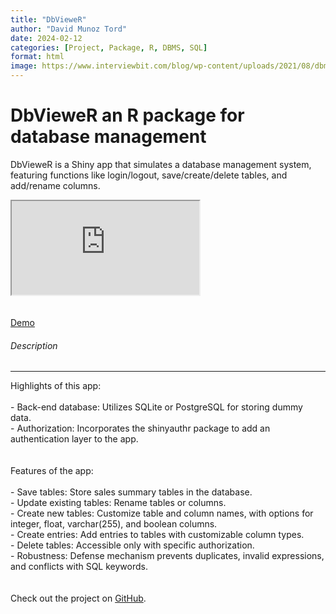 ```yaml
---
title: "DbVieweR"
author: "David Munoz Tord"
date: 2024-02-12
categories: [Project, Package, R, DBMS, SQL]
format: html
image: https://www.interviewbit.com/blog/wp-content/uploads/2021/08/dbms.jpg
---
```


# DbVieweR an R package for database management

DbVieweR is a Shiny app that simulates a database management system, featuring functions like login/logout, save/create/delete tables, and add/rename columns.
    
    
::: {.iframe-container}

<iframe class="iframe-responsive" scrolling="yes" src="https://munoztd0.shinyapps.io/DbViewer/"></iframe>
:::
<br><br>
<a href="https://munoztd0.shinyapps.io/DbViewer/" class="btn btn-secondary">Demo</a>
<br>
<div style="text-align: left">
<h6>Description</h6>
<hr>
<p>

Highlights of this app:
    <br><br>
    - Back-end database: Utilizes SQLite or PostgreSQL for storing dummy data.<br>
    - Authorization: Incorporates the shinyauthr package to add an authentication layer to the app.<br>
    <br><br>
    Features of the app:
    <br><br>
    - Save tables: Store sales summary tables in the database.<br>
    - Update existing tables: Rename tables or columns.<br>
    - Create new tables: Customize table and column names, with options for integer, float, varchar(255), and boolean columns.<br>
    - Create entries: Add entries to tables with customizable column types.<br>
    - Delete tables: Accessible only with specific authorization.<br>
    - Robustness: Defense mechanism prevents duplicates, invalid expressions, and conflicts with SQL keywords.<br>
    <br><br>
    Check out the project on <a href="https://github.com/munoztd0/DbVieweR">GitHub</a>.
</p>
</div>